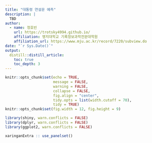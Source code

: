 ```yaml
---
title: "대통령 연설문 예측"
description: |
  TBD
author:
  - name: 정호빈
    url: https://trotsky4994.github.io/
    affiliation: 명지대학교 기록정보과학전문대학원
    affiliation_url: https://www.mju.ac.kr/record/7220/subview.do 
date: "`r Sys.Date()`"
output: 
  distill::distill_article:
    toc: true
    toc_depth: 3  
---
```


```r
knitr::opts_chunk$set(echo = TRUE, 
                      message = FALSE, 
                      warning = FALSE, 
                      collapse = FALSE,
                      fig.align = "center",
                      tidy.opts = list(width.cutoff = 70), 
                      tidy = TRUE)
knitr::opts_chunk$set(fig.width = 12, fig.height = 9)

library(shiny, warn.conflicts = FALSE)
library(dplyr, warn.conflicts = FALSE)
library(ggplot2, warn.conflicts = FALSE)

xaringanExtra :: use_panelset()
```
